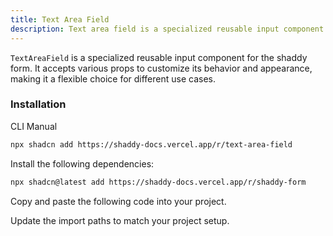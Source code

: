 ```yaml
---
title: Text Area Field
description: Text area field is a specialized reusable input component for shaddy form.
---
```


`TextAreaField` is a specialized reusable input component for the shaddy form. It accepts various props to customize its behavior and appearance, making it a flexible choice for different use cases.

<ComponentPreview name="text-area-field-example"/>

### Installation

<CodeTabs>

<TabsList>
  <TabsTrigger value="cli">CLI</TabsTrigger>
  <TabsTrigger value="manual">Manual</TabsTrigger>
</TabsList>

<TabsContent value="cli">

```bash
npx shadcn add https://shaddy-docs.vercel.app/r/text-area-field
```
</TabsContent>

<TabsContent value="manual">

<Steps>

<Step>Install the following dependencies:</Step>

```bash
npx shadcn@latest add https://shaddy-docs.vercel.app/r/shaddy-form
```

<Step>Copy and paste the following code into your project.</Step>

<ComponentSource name="text-area-field" />

<Step>Update the import paths to match your project setup.</Step>

</Steps>

</TabsContent>

</CodeTabs>